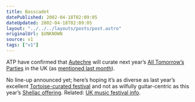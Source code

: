 ```yaml
---
title: Basscadet
datePublished: 2002-04-18T02:09:05
dateUpdated: 2002-04-18T02:09:05
layout: "../../../layouts/posts/post.astro"
originalUrl: $UNKNOWN
source: v1
tags: ["v1"]
---
```


ATP have confirmed that [Autechre][1] will curate next year&#8217;s [All Tomorrow&#8217;s Parties][2] in the UK (as [mentioned last month][3]).

No line-up announced yet; here&#8217;s hoping it&#8217;s as diverse as last year&#8217;s excellent [Tortoise-curated festival][4] and not as wilfully guitar-centric as this year&#8217;s [Shellac offering][5]. Related: [UK music festival info][6].

[1]: http://www.autechre.nu/ "The Autechre Channel"
[2]: http://www.wayahead.com/atp/ "Official All Tomorrow's Parties website"
[3]: http://anglepoised.com/weblog/archive/2002/March/#000004 "Autechre rumours on anglepoised (slightly innaccurate - they're not curating a Japanese ATP)"
[4]: http://www.nme.com/reviews/7785.htm "NME review of ATP 2001"
[5]: http://www.wayahead.com/atp/shellac2002.htm "ATP 2002 (curated by Shellac)"
[6]: http://www.efestivals.co.uk/ "efestivals.co.uk"
